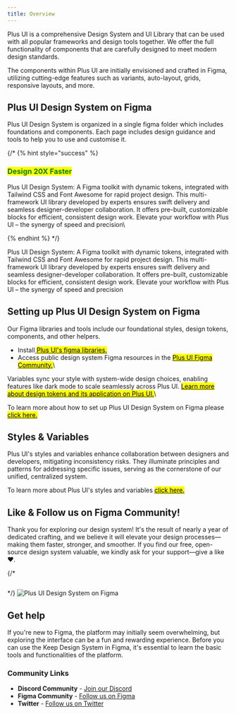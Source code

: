 ```yaml
---
title: Overview
---
```



Plus UI is a comprehensive Design System and UI Library that can be used with all popular frameworks and design tools together. We offer the full functionality of components that are carefully designed to meet modern design standards.

The components within Plus UI are initially envisioned and crafted in Figma, utilizing cutting-edge features such as variants, auto-layout, grids, responsive layouts, and more.

## Plus UI Design System on Figma

Plus UI Design System is organized in a single figma folder which includes foundations and components. Each page includes design guidance and tools to help you to use and customise it.


<EmbedContent url="https://www.figma.com/community/file/1310670219738074447/plus-ui-design-system" title="Plus UI Design System on Figma" />

{/* {% hint style="success" %}
### <mark style="color:green;">Design 20X Faster</mark>

Plus UI Design System: A Figma toolkit with dynamic tokens, integrated with Tailwind CSS and Font Awesome for rapid project design. This multi-framework UI library developed by experts ensures swift delivery and seamless designer-developer collaboration. It offers pre-built, customizable blocks for efficient, consistent design work. Elevate your workflow with Plus UI – the synergy of speed and precision\

{% endhint %} */}
<Aside type="tip" title="Design 20X Faster">
  <p>Plus UI Design System: A Figma toolkit with dynamic tokens, integrated with Tailwind CSS and Font Awesome for rapid project design. This multi-framework UI library developed by experts ensures swift delivery and seamless designer-developer collaboration. It offers pre-built, customizable blocks for efficient, consistent design work. Elevate your workflow with Plus UI – the synergy of speed and precision</p>
</Aside>

## Setting up Plus UI Design System on Figma

Our Figma libraries and tools include our foundational styles, design tokens, components, and other helpers.

* Install[ <mark>Plus UI's figma libraries.</mark>](https://www.figma.com/file/DTyYhNZUybgIJD4fj2LAP7/Components?type=design\&mode=design\&t=mtwxSLwNwrVjVmV7-0)​
* Access public design system Figma resources in the [<mark>Plus UI Figma Community.</mark>](https://www.figma.com/@plusui)​\


Variables sync your style with system-wide design choices, enabling features like dark mode to scale seamlessly across Plus UI. [<mark>Learn more about design tokens and its application on Plus UI.</mark>](https://app.gitbook.com/o/T2GcRz0cl2B1md6dbMMv/s/Lk2QIacFuzhR7mxHZI6U/~/changes/108/design-tokens/~/overview)​\


To learn more about how to set up Plus UI Design System on Figma please [<mark>click here.</mark>](setting-up-on-figma)

## Styles & Variables

Plus UI's styles and variables enhance collaboration between designers and developers, mitigating inconsistency risks. They illuminate principles and patterns for addressing specific issues, serving as the cornerstone of our unified, centralized system.&#x20;

To learn more about Plus UI's styles and variables [<mark>click here.</mark>](overview#styles-and-variables)

## Like & Follow us on Figma Community!

Thank you for exploring our design system! It's the result of nearly a year of dedicated crafting, and we believe it will elevate your design processes—making them faster, stronger, and smoother. If you find our free, open-source design system valuable, we kindly ask for your support—give a like ❤.️&#x20;

{/* <figure><img src="../../../assets/gitbook/screenshots.png" alt="" /><figcaption></figcaption></figure> */}
<Image src={figma} alt="Plus UI Design System on Figma" />

<EmbedContent url="https://www.figma.com/community/file/1310670219738074447/plus-ui-design-system" title="Plus UI Design System on Figma" />

## Get help

If you're new to Figma, the platform may initially seem overwhelming, but exploring the interface can be a fun and rewarding experience. Before you can use the Keep Design System in Figma, it's essential to learn the basic tools and functionalities of the platform.

### Community Links
- **Discord Community** - [Join our Discord](https://discord.com/invite/Y5a78GGX)
- **Figma Community** - [Follow us on Figma](https://www.figma.com/@PLUSUI)
- **Twitter** - [Follow us on Twitter](https://twitter.com/PlusUI_Official)
